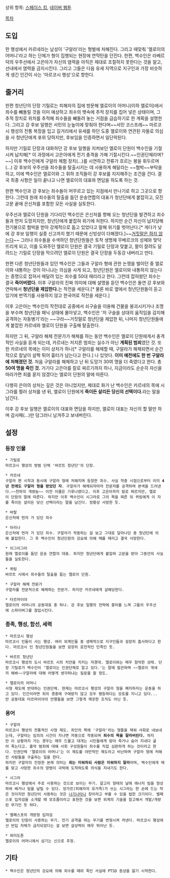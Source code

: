 상위 항목: [[스페이스 킹]], [[네이버 웹툰]]

[[목차]]

== 도입 ==
한 행성에서 카르네라는 남성이 '구알라'라는 형벌에 처해진다. 그리고 때맞춰 '엘로이의 어머니'라고 하는 단체가 형이 집행되는 현장에 연막탄을 던진다.
한편, 백수인은 라베르덕의 우주선에서 고은아가 자신의 염력을 아직은 제대로 조절하지 못한다는 것을 알고, 선내에서 염력을 금지시킨다. 그리고 그들은 다음 유세 지역으로 지구인과 가장 비슷하게 생긴 인간이 사는 '마르코시 행성'으로 향한다.

== 줄거리 ==
한편 청년단의 단장 기릴로는 피해자의 집에 방문해 엘로이의 어머니(이하 엘로이)에서 죄수를 뺴돌릴 것을 이미 예상하고 죄수의 뱃속에 추적 장치를 집어 넣은 상태이며, 그 추적 장치로 위치를 추적해 죄수들을 뺴돌려 놓는 거점을 급습하기로 한 계획을 설명한다. 그리고 강 후보 일행은 서민의 눈높이에 맞춰야 한다며~~서민 코스프레~~ 마르코시 행성의 전통 복장을 입고 길거리에서 유세를 하던 도중 엘로이와 연관된 자들로 의심을 사 청년단에게 포위 당하지만, 후보임을 인증하면서 일단락된다.

하지만 기릴로 단장과 대화하던 강 후보 일행을 지켜보던 엘로이 단원이 백수인을 기절시켜 납치해[* 이 과정에서 고은아에게 전기 충격을 가해 기절시킨다.~~인권단체라며?~~] 이후 백수인에게 구알라 체험 장치(...)를 시연하고 전류가 흐르는 봉을 휘두르며(...) 강 후보의 우주선을 죄수들을 탈출시키는 데 사용하게 해달라는 ~~협박~~부탁을 하고, 이에 백수인은 엘로이와 그 휘하 조직들이 강 후보를 지지해주는 조건을 건다. 결국 최종 사항은 일이 끝나고 나면 엘로이의 대표와 면담을 하도록 하는 것.

한편 백수인과 강 후보는 죄수들이 머무르고 있는 지점에서 만나기로 하고 그곳으로 향한다. 그런데 원래 죄수들의 탈출을 돕던 운송연합의 대표가 청년단에게 붙잡히고, 모진 고문 끝에 은신처를 포함한 모든 사실을 실토한다.

우주선과 엘로이 단원을 기다리던 백수인은 은신처를 향해 오는 청년단을 발견하고 죄수들과 먼저 도망치지만, 청년단에게 붙잡혀 위기에 처한다. 하지만 순간 자신이 납치당해 전기봉으로 협박을 받아 강제적으로 돕고 있었다고 말해 위기를 벗어난다.[* 게다가 낮에 강 후보 일행이 실종 신고까지 했기 때문에 신빙성이 더해졌다.]~~[[거짓말은 하지 않는다]]~~ 그러나 죄수들을 수색하던 청년단원들은 토착 생명체 무베르크의 성체와 맞닥뜨리게 되고, 이를 도와주던 엘로이 단원은 결국 기릴로 단장과 맞붙고, 팔이 잘려도 달려드는 기릴로 단장을 막으려던 엘로이 단원은 결국 단장을 두동강 내버리고 만다.

한편 다른 청년단원들과 있던 백수인은 그들과 구알라 형에 관한 논쟁을 벌이던 중 엘로이와 내통하는 것이 아니냐는 의심을 사게 되고, 청년단원은 엘로이와 내통하지 않는다는 증명으로 잡혀서 매달려 있는 죄수를 50대 때리라고 한다. 그런데 잡혀왔던 죄수는 결국 '''죽어버렸다.''' 이후 구알라의 진짜 의미에 대해 설명을 듣던 백수인은 돌연 강 후보와 연락해서 '''청년단을 제압한다.'''는 작전을 세운다.[* 물론 바로 옆에서 청년단원들이 듣고 있기에 번역기를 사용하지 않고 한국어로 작전을 세운다.]

이후 고은아는 백수인의 작전대로 공중에서 쇠구슬을 이용해 건물을 붕괴시키거나 조명을 부수며 청년단을 패닉 상태에 몰아넣고, 백수인은 '저 구슬을 상대의 움직임을 감지해 공격하는 자동병기'라는 ~~구라~~거짓말로 청년단을 제압한 뒤, 나머지 청년단원들에게 붙잡힌 카르네와 엘로이 단원을 구출해 탈출한다.

하지만 그 뒤, 구알라 해체 전문가가 해체를 하는 동안 백수인은 엘로이 단원에게서 충격적인 사실을 듣게 되는데, 카르네는 저지른 범죄는 실수가 아닌 '''계획된 범죄'''였던 것. 또한 카르네의 목에는 이미 상처가 하나[* 구알라를 해체할 때, 구알라가 해체되면서 순간적으로 칼날이 살짝 튀어 흉터가 남는다고 한다.] 나 있엇다. '''이미 예전에도 한 번 구알라에 처해졌던 것.''' 처음 구알라를 해체하고 난 뒤 도망가 30여 명을 더 죽였다고 한다. 총 '''50여 명을 죽인 것.''' 거기다 고은아를 칼로 찌르기까지 하나, 지금이라도 순순히 자신을 따라가면 죄를 묻지 않겠다는 엘로이 단원의 말에 따른다.

다행히 은아의 상처는 깊은 것은 아니었지만, 제대로 화가 난 백수인은 카르네의 목에 시그라를 찔러 상처를 낸 뒤, 엘로이 단원에게 '''죽이든 살리든 당신의 선택이다.'''라는 말을 남긴다.

이후 강 후보 일행은 엘로이의 대표와 면담을 하지만, 엘로이 대표는 자신의 할 말만 하며 감사패(...)만 덩그러니 남겨주고 보내버린다.

== 설정 ==
=== 등장 인물 ===
 * 기릴로
 마르코시 행성의 방범 단체 '바르트 청년단'의 단장.

 * 카르네
 구알라 편 시작과 동시에 구알라 형에 처해지며 등장한 죄수. 사실 작중 시점으로부터 이미 '''4년 전에도 구알라 형을 받았던 자'''. 구알라가 해체되자마자 전문자를 공격하며 본색을 드러낸다.~~천하의 개쌍놈~~ 이전 이름은 기루나였다고. 이후 고은아까지 칼로 찌르지만, 엘로이 단원의 말에 따른다. 하지만 이후 백수인이 시그라로 그의 목을 찌른 뒤 퀴링에게 이 자를 죽이든 살리든 당신 선택이라는 말을 남긴다. 정황상 사망한 듯.

 * 바랄
 은신처에 먼저 가 있던 죄수

 * 아리나
 은신처에 먼저 가 있던 죄수. 구알라가 작동하는 걸 보고 그대로 달아나던 중 청년단에 의해 붙잡힌다. 그 후 백수인이 청년단원의 강요에 의해 매를 때리고 결국 사망한다.

 * 이그리그라
 원래 엘로이를 돕던 운송 연합의 대표. 하지만 청년단에게 붙잡혀 고문을 받아 그동안의 사실들을 실토한다.

 * 퀴링
 바르트 시에서 죄수들의 탈출을 돕는 엘로이 단원.

 * 구알라 해체 전문가
 구알라를 전문적으로 해체하는 전문가. 하지만 카르네에게 살해당한다.

 * 타르마이야
 엘로이의 어머니의 공동대표 중 하나. 강 후보 일행의 전략에 흥미를 느껴 그들의 우주선에 스파이버그를 잠입시킨다.

=== 종족, 행성, 함선, 세력 ===
 * 마르코시 행성
 마르코시 인들이 사는 행성. 여러 외계인들 중 생체적으로 지구인들과 굉장히 흡사하다고 한다. 마르코시 인 청년단원들을 보면 굉장히 호전적인 민족인 듯.

 * 바르트 청년단
 마르코시 행성의 도시 바르트 시의 치안을 지키는 자경대. 엘로이와는 매우 험악한 상태. 단장 기릴로가 백수인이 '엘로이는 인권단체로 알고 있다.'는 말에 발끈하며 ~~엘로이 개새끼 해봐~~구알라에 대해 어떻게 생각하냐는 질문을 할 정도.

 * 엘로이의 어머니
 사형 제도에 반대하는 인권단체. 현재는 마르코시 행성의 구알라 형을 폐지하자는 운동을 하고 있다. 인간이라면 죄의 경중에 구애받지 않고 모두 평등하다는 모토를 지니고 있다...만 공동대표 타르마이야의 언행들을 보면 그렇게 깨끗한 조직도 아닌 듯.

=== 용어 ===
 * 구알라
 마르코시 행성의 전통적인 사형 제도. 죄인의 목에 '구알라'라는 형틀을 채워 사회로 내보내는데, 구알라는 임의의 시간이 지나면 자동으로 작동되며 '''죄수의 목을 잘라버린다.''' 하지만 이 상황까지 가는 경우는 매우 드물고 대개는 시민들에게 맞아 죽거나 숨어 지내다 굶어 죽는다고. 흉악 범죄에 대해 사회 구성원들이 죄수를 직접 심판하게 하는 것이라고 한다. 인권단체 '엘로이의 어머니'는 이 제도를 야만적인 제도라고 비난하며 구알라 형에 처해진 사람들을 구출하는 일을 한다.
 하지만 구알라의 진정한 본래 의미는 '''죄는 미워하되 사람은 미워하지 말라'''라며, 백수인에게 매를 맞고 사망한 죄수의 망령이 극락에 도착하도록 의식을 지내기도 한다.

 * 시그라
 마르코시 행성에서 주로 사용하는 것으로 보이는 무기. 갈고리 형태의 날에 에너지 빔을 형성하여 베거나 빔을 날릴 수 있다. 앙가르(피해자의 유가족)가 쓰는 시그라는 한 손에 드는 작은 것이지만 청년단이 사용하는 것은 [[나기나타]]나 창이라고 부를 수 있을 법한 크기이다. 벨페스포 입자검을 소개할 때 모조품이라고 표현한 것을 보면 외계의 기술을 참고해서 개발/개량된 무기인 듯 하다.

 * 벨페스포의 개방형 입자검
 엘로이의 단원이 사용하는 무기. 전기 공격을 하는 무기를 변형시켜 꺼낸다. 마르코시 행성에선 반입 자체가 금지되었다는 걸 보면 살상력이 매우 뛰어난 듯.

 * 뫼미도톤
 엘로이의 어머니에서 섬기는 신으로 추정.

== 기타 ==
 * 백수인은 청년단의 강요에 의해 죄수를 때려 죽인 사실에 PTSD 증상을 앓기 시작한다.
